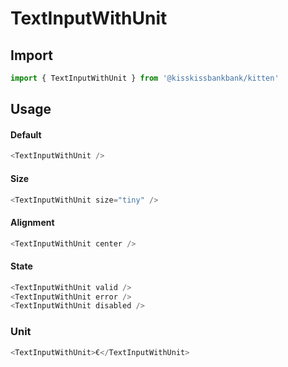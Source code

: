 
<Meta title="Form/TextInputWithUnit" component={TextInputWithUnit} />

# TextInputWithUnit

<Canvas>
  <Story name="Example" story={stories.Default} />
</Canvas>

## Import

```js
import { TextInputWithUnit } from '@kisskissbankbank/kitten'
```

## Usage

#### Default

```js
<TextInputWithUnit />
```

#### Size

```js
<TextInputWithUnit size="tiny" />
```

#### Alignment

```js
<TextInputWithUnit center />
```

#### State

```js
<TextInputWithUnit valid />
<TextInputWithUnit error />
<TextInputWithUnit disabled />
```

### Unit

```js
<TextInputWithUnit>€</TextInputWithUnit>
```
